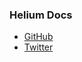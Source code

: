 ### Helium Docs

- [GitHub](https://github.com/johno/gatsby-theme-documentation)
- [Twitter](https://twitter.com/4lpine)
